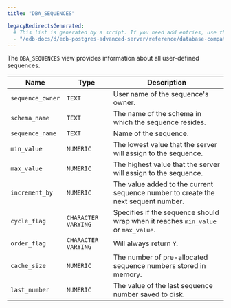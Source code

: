 ```yaml
---
title: "DBA_SEQUENCES"

legacyRedirectsGenerated:
  # This list is generated by a script. If you need add entries, use the `legacyRedirects` key.
  - "/edb-docs/d/edb-postgres-advanced-server/reference/database-compatibility-for-oracle-developers-reference-guide/12/Database_Compatibility_for_Oracle_Developers_Reference_Guide.1.157.html"
---
```


<div id="dba_sequences" class="registered_link"></div>

The `DBA_SEQUENCES` view provides information about all user-defined sequences.

| Name             | Type                | Description                                                                       |
| ---------------- | ------------------- | --------------------------------------------------------------------------------- |
| `sequence_owner` | `TEXT`              | User name of the sequence's owner.                                                |
| `schema_name`    | `TEXT`              | The name of the schema in which the sequence resides.                             |
| `sequence_name`  | `TEXT`              | Name of the sequence.                                                             |
| `min_value`      | `NUMERIC`           | The lowest value that the server will assign to the sequence.                     |
| `max_value`      | `NUMERIC`           | The highest value that the server will assign to the sequence.                    |
| `increment_by`   | `NUMERIC`           | The value added to the current sequence number to create the next sequent number. |
| `cycle_flag`     | `CHARACTER VARYING` | Specifies if the sequence should wrap when it reaches `min_value` or `max_value`. |
| `order_flag`     | `CHARACTER VARYING` | Will always return `Y`.                                                           |
| `cache_size`     | `NUMERIC`           | The number of pre-allocated sequence numbers stored in memory.                    |
| `last_number`    | `NUMERIC`           | The value of the last sequence number saved to disk.                              |
